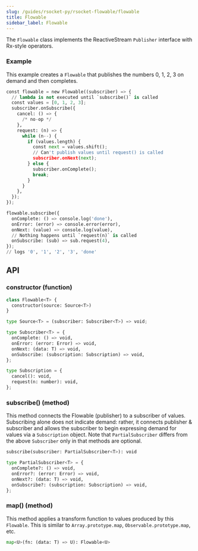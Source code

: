 ```yaml
---
slug: /guides/rsocket-py/rsocket-flowable/flowable
title: Flowable
sidebar_label: Flowable
---
```


The `Flowable` class implements the ReactiveStream `Publisher` interface with Rx-style operators.

### Example

This example creates a `Flowable` that publishes the numbers 0, 1, 2, 3 on demand and then
completes.

```python
const flowable = new Flowable((subscriber) => {
  // lambda is not executed until `subscribe()` is called
  const values = [0, 1, 2, 3];
  subscriber.onSubscribe({
    cancel: () => {
      /* no-op */
    },
    request: (n) => {
      while (n--) {
        if (values.length) {
          const next = values.shift();
          // Can't publish values until request() is called
          subscriber.onNext(next);
        } else {
          subscriber.onComplete();
          break;
        }
      }
    },
  });
});

flowable.subscribe({
  onComplete: () => console.log('done'),
  onError: (error) => console.error(error),
  onNext: (value) => console.log(value),
  // Nothing happens until `request(n)` is called
  onSubscribe: (sub) => sub.request(4),
});
// logs '0', '1', '2', '3', 'done'
```

## API

### constructor (function)

```python
class Flowable<T> {
  constructor(source: Source<T>)
}

type Source<T> = (subscriber: Subscriber<T>) => void;

type Subscriber<T> = {
  onComplete: () => void,
  onError: (error: Error) => void,
  onNext: (data: T) => void,
  onSubscribe: (subscription: Subscription) => void,
};

type Subscription = {
  cancel(): void,
  request(n: number): void,
};
```

### subscribe() (method)

This method connects the Flowable (publisher) to a subscriber of values. Subscribing alone
does not indicate demand: rather, it connects publisher & subscriber and allows
the subscriber to begin expressing demand for values via a `Subscription`
object. Note that `PartialSubscriber` differs from the above `Subscriber` only
in that methods are optional.

```python
subscribe(subscriber: PartialSubscriber<T>): void

type PartialSubscriber<T> = {
  onComplete?: () => void,
  onError?: (error: Error) => void,
  onNext?: (data: T) => void,
  onSubscribe?: (subscription: Subscription) => void,
};
```

### map() (method)

This method applies a transform function to values produced by this `Flowable`. This is similar to
`Array.prototype.map`, `Observable.prototype.map`, etc.

```python
map<U>(fn: (data: T) => U): Flowable<U>
```
